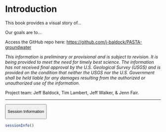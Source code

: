 # Introduction

This book provides a visual story of... 

Our goals are to...

Access the GitHub repo here: <https://github.com/j-baldock/PASTA-groundwater>

*This information is preliminary or provisional and is subject to revision. It is being provided to meet the need for timely best science. The information has not received final approval by the U.S. Geological Survey (USGS) and is provided on the condition that neither the USGS nor the U.S. Government shall be held liable for any damages resulting from the authorized or unauthorized use of the information.*

Project team: Jeff Baldock, Tim Lambert, Jeff Walker, & Jenn Fair.

------------------------------------------------------------------------

<button class="accordion-button" type="button" data-bs-toggle="collapse" data-bs-target="#collapseOne">

Session Information

</button>

:::: {#collapseOne .accordion-collapse .collapse}
<div>

```r
sessionInfo()
```

</div>
::::
